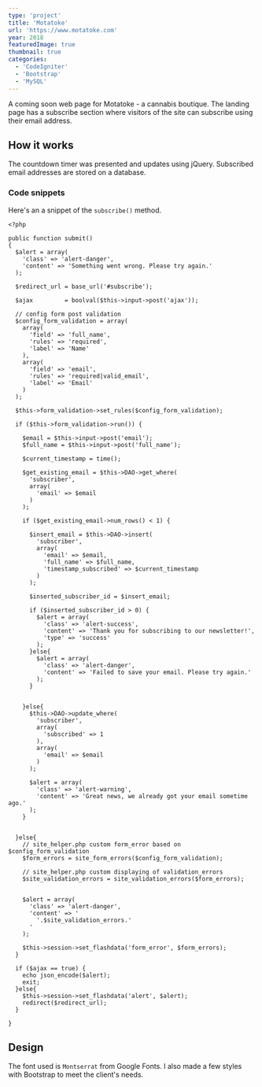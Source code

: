 ```yaml
---
type: 'project'
title: 'Motatoke'
url: 'https://www.motatoke.com'
year: 2018
featuredImage: true
thumbnail: true
categories:
  - 'CodeIgniter'
  - 'Bootstrap'
  - 'MySQL'
---
```


A coming soon web page for Motatoke - a cannabis boutique. The landing page has a subscribe section where visitors of the site can subscribe using their email address.

## How it works

The countdown timer was presented and updates using jQuery. Subscribed email addresses are stored on a database.

### Code snippets

Here's an a snippet of the `subscribe()` method.

```php:Subscribe.php
<?php

public function submit()
{
  $alert = array(
    'class' => 'alert-danger',
    'content' => 'Something went wrong. Please try again.'
  );

  $redirect_url = base_url('#subscribe');

  $ajax         = boolval($this->input->post('ajax'));

  // config form post validation
  $config_form_validation = array(
    array(
      'field' => 'full_name',
      'rules' => 'required',
      'label' => 'Name'
    ),
    array(
      'field' => 'email',
      'rules' => 'required|valid_email',
      'label' => 'Email'
    )
  );

  $this->form_validation->set_rules($config_form_validation);

  if ($this->form_validation->run()) {

    $email = $this->input->post('email');
    $full_name = $this->input->post('full_name');

    $current_timestamp = time();

    $get_existing_email = $this->DAO->get_where(
      'subscriber',
      array(
        'email' => $email
      )
    );

    if ($get_existing_email->num_rows() < 1) {

      $insert_email = $this->DAO->insert(
        'subscriber',
        array(
          'email' => $email,
          'full_name' => $full_name,
          'timestamp_subscribed' => $current_timestamp
        )
      );

      $inserted_subscriber_id = $insert_email;

      if ($inserted_subscriber_id > 0) {
        $alert = array(
          'class' => 'alert-success',
          'content' => 'Thank you for subscribing to our newsletter!',
          'type' => 'success'
        );
      }else{
        $alert = array(
          'class' => 'alert-danger',
          'content' => 'Failed to save your email. Please try again.'
        );
      }


    }else{
      $this->DAO->update_where(
        'subscriber',
        array(
          'subscribed' => 1
        ),
        array(
          'email' => $email
        )
      );

      $alert = array(
        'class' => 'alert-warning',
        'content' => 'Great news, we already got your email sometime ago.'
      );
    }


  }else{
    // site_helper.php custom form_error based on $config_form_validation
    $form_errors = site_form_errors($config_form_validation);

    // site_helper.php custom displaying of validation_errors
    $site_validation_errors = site_validation_errors($form_errors);


    $alert = array(
      'class' => 'alert-danger',
      'content' => '
        '.$site_validation_errors.'
      '
    );

    $this->session->set_flashdata('form_error', $form_errors);
  }

  if ($ajax == true) {
    echo json_encode($alert);
    exit;
  }else{
    $this->session->set_flashdata('alert', $alert);
    redirect($redirect_url);
  }

}

```

## Design

The font used is `Montserrat` from Google Fonts. I also made a few styles with Bootstrap to meet the client's needs.
